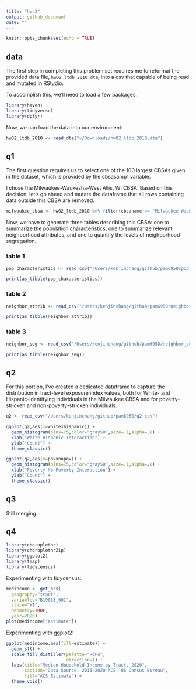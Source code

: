 ```yaml
---
title: "hw-2"
output: github_document
date: ""
---
```


```r
knitr::opts_chunk$set(echo = TRUE)
```

## data

The first step in completing this problem set requires me to reformat the provided data file, `hw02_ltdb_2010.dta`, into a csv that capable of being read and mutated in RStudio.

To accomplish this, we'll need to load a few packages.

```r
library(haven)
library(tidyverse)
library(dplyr)
```

Now, we can load the data into our environment: 

```r
hw02_ltdb_2010 <- read_dta("~/Downloads/hw02_ltdb_2010.dta")
```

## q1

The first question requires us to select one of the 100 largest CBSAs given in the dataset, which is provided by the cbsasamp1 variable. 

I chose the Milwaukee-Waukesha-West Allis, WI CBSA. Based on this decision, let's go ahead and mutate the dataframe that all rows containing data outside this CBSA are removed.

```r
milwaukee_cbsa <- hw02_ltdb_2010 %>% filter(cbsaname == "Milwaukee-Waukesha-West Allis, WI CBSA")
```

Now, we have to generate three tables describing this CBSA: one to summarize the population characteristics, one to summarize relevant neighborhood attributes, and one to quantify the levels of neighborhood segregation.

### table 1

```r
pop_characteristics <- read_csv("/Users/kenjinchang/github/pam6950/pop_characteristics.csv")
```

```r
print(as_tibble(pop_characteristics))
```
### table 2

```r
neighbor_attrib <- read_csv("/Users/kenjinchang/github/pam6950/neighbor_attrib.csv")
```

```r
print(as_tibble(neighbor_attrib))
```

### table 3

```r
neighbor_seg <- read_csv("/Users/kenjinchang/github/pam6950/neighbor_seg.csv")
```

```r
print(as_tibble(neighbor_seg))
```

## q2

For this portion, I've created a dedicated dataframe to capture the distribution in tract-level exposure index values, both for White- and Hispanic-identifying individuals in the Milwaukee CBSA and for poverty-stricken and non-poverty-stricken individuals.

```r
q2 <- read_csv("/Users/kenjinchang/github/pam6950/q2.csv")
```

```r
ggplot(q2,aes(x=whitexhispanic)) +
  geom_histogram(bins=75,color="gray50",size=.1,alpha=.8) +
  xlab("White-Hispanic Interaction") +
  ylab("Count") +
  theme_classic()
```
```r
ggplot(q2,aes(x=povxnopov)) +
  geom_histogram(bins=75,color="gray50",size=.1,alpha=.8) +
  xlab("Poverty-No Poverty Interaction") +
  ylab("Count") +
  theme_classic()
```

## q3

Still merging...

## q4

```r
library(choroplethr)
library(choroplethrZip)
library(ggplot2)
library(tmap)
library(tidycensus)
```

Experimenting with tidycensus:

```r
medincome <- get_acs(
  geography="tract",
  variables="B19013_001",
  state="WI",
  geometry=TRUE,
  year=2020)
plot(medincome["estimate"])
```

Experimenting with ggplot2:

```r
ggplot(medincome,aes(fill=estimate)) + 
  geom_sf() + 
  scale_fill_distiller(palette="RdPu",
                       direction=1) + 
  labs(title="Median Household Income by Tract, 2020",
       caption="Data Source: 2015-2020 ACS, US Census Bureau",
       fill="ACS Estimate") + 
  theme_void()
```

